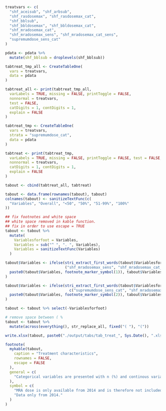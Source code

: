 ```r

treatvars <- c(
  "shf_aceisub", "shf_arbsub", 
  "shf_rasdosemax", "shf_rasdosemax_cat",
  "shf_bblsub",
  "shf_bbldosemax", "shf_bbldosemax_cat", 
  "shf_mradosemax_cat",
  "shf_mradosemax_sens", "shf_mradosemax_cat_sens",
  "supremumdose_sens_cat"
)

pdata <- pdata %>%
  mutate(shf_bblsub = droplevels(shf_bblsub))

tabtreat_tmp_all <- CreateTableOne(
  vars = treatvars,
  data = pdata
)

tabtreat_all <- print(tabtreat_tmp_all,
  varLabels = TRUE, missing = FALSE, printToggle = FALSE,
  nonnormal = treatvars,
  test = FALSE,
  catDigits = 1, contDigits = 1,
  explain = FALSE
)

tabtreat_tmp <- CreateTableOne(
  vars = treatvars,
  strata = "supremumdose_cat",
  data = pdata
)

tabtreat <- print(tabtreat_tmp,
  varLabels = TRUE, missing = FALSE, printToggle = FALSE, test = FALSE,
  nonnormal = treatvars,
  catDigits = 1, contDigits = 1,
  explain = FALSE
)

tabout <- cbind(tabtreat_all, tabtreat)

tabout <- data.frame(rownames(tabout), tabout)
colnames(tabout) <- sanitizeTextFunc(c(
  "Variables", "Overall", "<50", "50%", "51-99%", "100%"
))

## fix footnotes and white space
## white space removed in kable function.
## fix in order to use escape = TRUE
tabout <- tabout %>%
  mutate(
    Variablesforfoot = Variables,
    Variables = sub("^ ", ". ", Variables),
    Variables = sanitizeTextFunc(Variables)
  )

tabout$Variables <- ifelse(stri_extract_first_words(tabout$Variablesforfoot) %in% c
                           ("shf_mradosemax_sens", "shf_mradosemax_cat_sens"),
  paste0(tabout$Variables, footnote_marker_symbol(1)), tabout$Variables
)

tabout$Variables <- ifelse(stri_extract_first_words(tabout$Variablesforfoot) %in% 
                             c("supremumdose_sens_cat", "shf_mradosemax_sens", "shf_mradosemax_cat_sens"),
  paste0(tabout$Variables, footnote_marker_symbol(2)), tabout$Variables
)

tabout <- tabout %>% select(-Variablesforfoot)

# remove space between ( %
tabout <- tabout %>%
  mutate(across(everything(), str_replace_all, fixed("( "), "("))

write.xlsx(tabout, paste0("./output/tabs/tab_treat_", Sys.Date(), ".xlsx"), rowNames = TRUE)

footnote(
  mykable(tabout,
    caption = "Treatment characteristics",
    rownames = FALSE,
    escape = FALSE
  ),
  general = c(
    "Categorical variables are presented with n (%) and continous variables with median [q1-q3]."
  ),
  symbol = c(
    "MRA dose is only available from 2014 and is therefore not included in the calculation of the supremumdose variable.",
    "Data only from 2014."
  )
)
```
